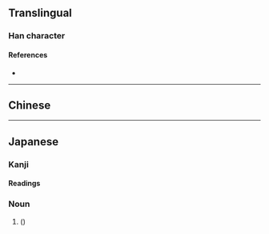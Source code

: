 {{also|檜}}
{{character info/new}}
==Translingual==

===Han character===
{{Han char|rn=75|rad=木|as=06|sn=10|four=|canj=DOMI|ids=⿰木会}}

====References====
* {{Han ref|kx=0526.211|hdz=21202.050|uh=6867|ud=26727}}

----

==Chinese==
{{zh-see|檜}}

----

==Japanese==
{{ja-kanji forms|桧|檜}}

===Kanji===
{{ja-kanji|grade=|rs=木06|kyu=檜}}

====Readings====
{{ja-readings
|goon=け<け<くゑ
|kanon=かい<くわい
|kun=ひのき-, ひ-}}

===Noun===
{{ja-noun|ひのき|ヒノキ|kyu=檜}}

# {{l|en|Japanese cypress}} (''{{l|mul|Chamaecyparis obtusa}}'')